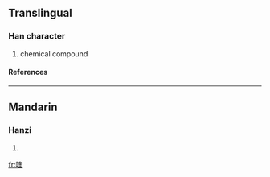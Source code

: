 ==Translingual==
===Han character===
{{Han char|rn=30|rad=口|as=09|sn=12|four=|canj=口大土土 (RKGG)}}
# chemical compound
====References====
{{Han ref|kx=0201.121|hdz=10652.070|uh=55B9|ud=21945}}
----
==Mandarin==
===Hanzi===
{{cmn-hanzi|pin=[[kúi]] (kui2), [[yú]] (yu2)|wg=k'uei<sup>2</sup>, yü<sup>2</sup>}}
# {{defn|Mandarin}}

[[fr:喹]]